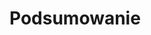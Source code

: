 # Podsumowanie {#podsumowanie}

<!-- czytanie kodu źródłowego innych osób -->
<!-- https://jennybc.github.io/wtf-2019-rsc/read-the-source.pdf -->

<!-- aka tidyverse -->
<!-- dplyr -->
<!-- tidyr -->
<!-- purrr -->
<!-- https://speakerdeck.com/jennybc/purrr-workshop?slide=91 -->

<!-- graphics -->

<!-- maps -->

<!-- pipe %>%  -->

<!-- functional programming - 05 -->

<!-- tidy eval -->
